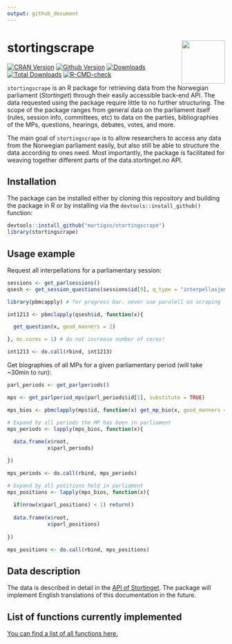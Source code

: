 ```yaml
---
output: github_document
---
```


# stortingscrape <img src="man/figures/logo.png" align="right" height="100"/>

<!-- badges: start -->
[![CRAN Version](http://www.r-pkg.org/badges/version/stortingscrape)](https://cran.r-project.org/package=stortingscrape)
[![Github Version](https://img.shields.io/github/r-package/v/martigso/stortingscrape?color=yellowgreen)](https://github.com/martigso/stortingscrape)
[![Downloads](http://cranlogs.r-pkg.org/badges/stortingscrape)](https://cran.r-project.org/package=stortingscrape)
[![Total Downloads](http://cranlogs.r-pkg.org/badges/grand-total/stortingscrape?color=orange)](https://cran.r-project.org/package=stortingscrape)
[![R-CMD-check](https://github.com/martigso/stortingscrape/actions/workflows/R-CMD-check.yaml/badge.svg)](https://github.com/martigso/stortingscrape/actions/workflows/R-CMD-check.yaml)
<!-- badges: end -->


`stortingscrape` is an R package for retrieving data from the Norwegian parliament
(*Stortinget*) through their easily accessible back-end API. The data
requested using the package require little to no further structuring. The scope
of the package ranges from general data on the
parliament itself (rules, session info, committees, etc) to data on the parties,
bibliographies of the MPs, questions, hearings, debates, votes, and more.

The main goal of `stortingscrape` is to allow researchers to access any data
from the Norwegian parliament easily, but also still be able to structure the
data according to ones need. Most importantly, the package is facilitated for
weaving together different parts of the data.stortinget.no API.

## Installation

The package can be installed either by cloning this repository and building the package in R or
by installing via the `devtools::install_github()` function:

```r
devtools::install_github("martigso/stortingscrape")
library(stortingscrape)
```

## Usage example

Request all interpellations for a parliamentary session:

```r

sessions <- get_parlsessions()
qsesh <- get_session_questions(sessions$id[9], q_type = "interpellasjoner")

library(pbmcapply) # for progress bar. never use paralell on scraping

int1213 <- pbmclapply(qsesh$id, function(x){

  get_question(x, good_manners = 2)

}, mc.cores = 1) # do not increase number of cores!

int1213 <- do.call(rbind, int1213)
```

Get biographies of all MPs for a given parliamentary period (will take ~30min to run):

```r

parl_periods <- get_parlperiods()

mps <- get_parlperiod_mps(parl_periods$id[1], substitute = TRUE)

mps_bios <- pbmclapply(mps$id, function(x) get_mp_bio(x, good_manners = 2), mc.cores = 1) # do not increase number of cores!

# Expand by all periods the MP has been in parliament
mps_periods <- lapply(mps_bios, function(x){
  
  data.frame(x$root,
             x$parl_periods)

})

mps_periods <- do.call(rbind, mps_periods)

# Expand by all positions held in parliament
mps_positions <- lapply(mps_bios, function(x){
  
  if(nrow(x$parl_positions) < 1) return()
  
  data.frame(x$root,
             x$parl_positions)
  
})

mps_positions <- do.call(rbind, mps_positions)

```

## Data description

The data is described in detail in the [API of Stortinget](https://data.stortinget.no/dokumentasjon-og-hjelp/). The package will implement English translations of this documentation in the future.

## List of functions currently implemented 

[You can find a list of all functions here.](https://martigso.github.io/stortingscrape/functions.html)
